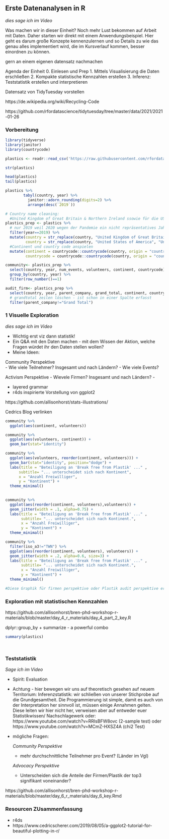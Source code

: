 ## Erste Datenanalysen in R

*dies sage ich im Video*

Was machen wir in dieser Einheit? Noch mehr Lust bekommen auf Arbeit mit Daten. Daher starten wir direkt mit einem Anwendungsbeispiel. Hier geht es darum große Konzepte kennenzulernen und so Details zu wie das genau alles implementiert wird, die im Kursverlauf kommen, besser einordnen zu können.

gern an einem eigenen datensatz nachmachen

Agenda der Einheit
0. Einlesen und Prep 
1. Mittels Visualisierung die Daten erschließen
2. Kompakte statistische Kennzahlen erstellen
3. Inferenz: Teststatistik erstellen und interpretieren

Datensatz von TidyTuesday vorstellen

https://de.wikipedia.org/wiki/Recycling-Code

https://github.com/rfordatascience/tidytuesday/tree/master/data/2021/2021-01-26


### Vorbereitung
``` r

library(tidyverse) 
library(janitor)
library(countrycode)

```



``` r

plastics <- readr::read_csv('https://raw.githubusercontent.com/rfordatascience/tidytuesday/master/data/2021/2021-01-26/plastics.csv')


```


``` r

str(plastics)

```

``` r
head(plastics)
tail(plastics)
```



``` r
plastics %>%
        tabyl(country, year) %>%
          janitor::adorn_rounding(digits=2) %>%
          arrange(desc(`2019`))
```


``` r


# Country name cleaning: 
  #United Kingdom of Great Britain & Northern Ireland ssowie für die USA
plastics_prep <- plastics %>%
  # nur 2019 weil 2020 wegen der Pandemie ein nicht repräsentatives Jahr ist
  filter(year==2019) %>%
  mutate(country = str_replace(country, "United Kingdom of Great Britain & Northern Ireland", "United Kingdom"),
         country = str_replace(country, "United States of America", "United States")) %>%
  #Continent und country code anspielen
  mutate(continent = countrycode::countrycode(country, origin = "country.name", destination = "continent"),
         countrycode = countrycode::countrycode(country, origin = "country.name", destination = "iso3c"))

``` 

``` r

community<- plastics_prep %>%
  select(country, year, num_events, volunteers, continent, countrycode) %>%
  group_by(country, year) %>%
  filter(row_number()==1)

``` 

``` r

audit_firm<- plastics_prep %>%
  select(country, year, parent_company, grand_total, continent, countrycode) %>%
  # grandtotal zeilen löschen - ist schon in einer Spalte erfasst
  filter(parent_company!="Grand Total")

``` 




### 1 Visuelle Exploration 


*dies sage ich im Video*

- Wichtig erst viz dann statistik!
- Ein Q&A mit den Daten machen - mit dem Wissen der Aktion, welche Fragen würdet ihr den Daten stellen wollen?
- Meine Ideen:

Community Perspektive  
  - Wie viele Teilnehmer? Insgesamt und nach Ländern?
  - Wie viele Events?

Activism Perspektive
  - Wievele Firmen? Insgesamt und nach Ländern?
  - 
  
- layered grammar
- r4ds inspirierte Vorstellung von ggplot2

https://github.com/allisonhorst/stats-illustrations/

Cedrics Blog verlinken


```r

community %>%
  ggplot(aes(continent, volunteers))

```


```r

community %>%
  ggplot(aes(volunteers, continent)) +
  geom_bar(stat="identity")

```


```r

community %>%
  ggplot(aes(volunteers, reorder(continent, volunteers))) +
  geom_bar(stat="identity", position="dodge") +
  labs(title = "Beteiligung an 'Break free from Plastik' ..." ,
      subtitle= "... unterscheidet sich nach Kontinent",
      x = "Anzahl Freiwilliger",
      y = "Kontinent") +
  theme_minimal()
  
```


```r

community %>%
  ggplot(aes(reorder(continent, volunteers),volunteers)) +
  geom_jitter(width = .1, alpha=0.75) +
  labs(title = "Beteiligung an 'Break free from Plastik' ..." ,
       subtitle= "... unterscheidet sich nach Kontinent.",
       x = "Anzahl Freiwilliger",
       y = "Kontinent") +
  theme_minimal()

```


```r

community %>%
  filter(iso_a3!="TWN") %>%
  ggplot(aes(reorder(continent, volunteers), volunteers)) +
  geom_jitter(width = .2, alpha=0.6, size=3) +
  labs(title = "Beteiligung an 'Break free from Plastik' ..." ,
       subtitle= "... unterscheidet sich nach Kontinent.",
       x = "Anzahl Freiwilliger",
       y = "Kontinent") +
  theme_minimal()

```

```r
#Diese Graphik für firmen perspektive oder Plastik audit perspektive erstellen

```



### Exploration mit statistischen Kennzahlen

https://github.com/allisonhorst/bren-phd-workshop-r-materials/blob/master/day_4_r_materials/day_4_part_2_key.R

dplyr::group_by + summarize - a powerful combo

```r
summary(plastics)
```


```r


```


```r


```


### Teststatistik 

*Sage ich im Video*

- Spirit: Evaluation
- Achtung - hier bewegen wir uns auf theoretisch gesehen auf neuem Territorium: Inferenzstatistik: wir schließen von unserer Stichprobe auf die Grundgesamtheit. Die Programmierung ist simple, damit es auch von der Interpretation her sinnvoll ist, müssen einige Annahmen gelten. Diese leiten wir hier nicht her, verweisen aber auf entweder euer Statistikwissen/ Nachschlagewerk oder: https://www.youtube.com/watch?v=RRIsBFW8ovc (2-sample test) oder https://www.youtube.com/watch?v=MCmZ-HXSZ4A (chi2 Test)
- mögliche Fragen:
  
  *Community Perspektive*
  - mehr durchschnittliche Teilnehmer pro Event? (Länder im Vgl)
  
  *Advocacy Perspektive*
  - Unterscheiden sich die Anteile der Firmen/Plastik der top3 signifikant voneinander?
  
https://github.com/allisonhorst/bren-phd-workshop-r-materials/blob/master/day_6_r_materials/day_6_key.Rmd


### Resourcen ZUsammenfassung

- r4ds
- https://www.cedricscherer.com/2019/08/05/a-ggplot2-tutorial-for-beautiful-plotting-in-r/